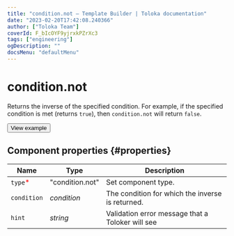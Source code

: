 ```yaml
---
title: "condition.not — Template Builder | Toloka documentation"
date: "2023-02-20T17:42:08.240366"
author: ["Toloka Team"]
coverId: F_bIcOYF9yjrxkPZrXc3
tags: ["engineering"]
ogDescription: ""
docsMenu: "defaultMenu"
---
```



# condition.not

Returns the inverse of the specified condition. For example, if the specified condition is met (returns `true`), then
`condition.not` will return `false`.

<Button themeColor="light" view="default" size="l" type="link" url="https://ya.cc/t/CUL8AOk33twnPc">View example</Button>

## Component properties {#properties}

**Name** | **Type** | **Description**
----- | ----- | -----
`type`<span style="color: red">\*</span> | "condition.not" | Set component type.
`condition` | _condition_ | The condition for which the inverse is returned.
`hint` | _string_ | Validation error message that a Toloker will see

<ContactSupport/>